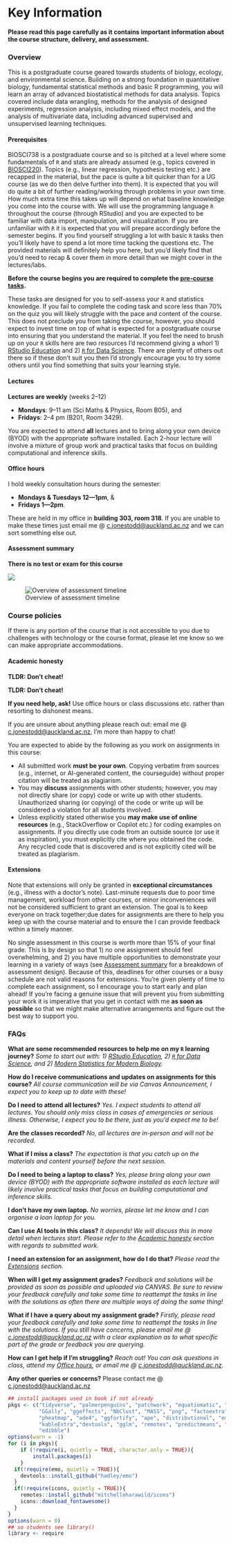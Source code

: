 # Key Information {-}

<div class="alert alert-danger" role="alert">
<span><strong>**Please read this page carefully as it contains important information about the course structure, delivery, and assessment.**</span></strong>
</div>

### Overview {-}

This is a postgraduate course geared towards students of biology, ecology, and environmental science. Building on a strong foundation in quantitative biology, fundamental statistical methods and basic R programming, you will learn an array of advanced biostatistical methods for data analysis. Topics covered include data wrangling, methods for the analysis of designed experiments, regression analysis, including mixed effect models, and the analysis of multivariate data, including advanced supervised and unsupervised learning techniques. 

#### Prerequisites {-}

BIOSCI738 is a postgraduate course and so is pitched at a level where some fundamentals of `R` and stats are already assumed (e.g., topics covered in [BIOSCI220](https://biosci220.github.io/BIOSCI220/)). Topics (e.g., linear regression, hypothesis testing etc.) are recapped in the material, but the pace is quite a bit quicker than for a UG course (as we do then delve further into them). It is expected that you will do quite a bit of further reading/working through problems in your own time. How much extra time this takes up will depend on what baseline knowledge you come into the course with. We will use the programming language `R` throughout the course (through RStudio) and you are expected to be familiar with data import, manipulation, and visualization. If you are unfamiliar with `R` it is expected that you will prepare accordingly before the semester begins. If you find yourself struggling a lot with basic `R` tasks then you’ll likely have to spend a lot more time tacking the questions etc. The provided materials will definitely help you here, but you’d likely find that you’d need to recap & cover them in more detail than we might cover in the lectures/labs. 

<div class="alert alert-danger" role="alert">

<span><strong>Before the course begins you are required to complete the [pre-course tasks](https://canvas.auckland.ac.nz/courses/120054/modules#module_360872).</span></strong>


</div>

These tasks are designed for you to self-assess your `R` and statistics knowledge. If you fail to complete the coding task and score less than 70% on the quiz you will likely struggle with the pace and content of the course. This does not preclude you from taking the course, however, you should expect to invest time on top of what is expected for a postgraduate course into ensuring that you understand the material. If you feel the need to brush up on your `R` skills here are two resources I'd recommend giving a whorl 1) [RStudio Education](https://education.rstudio.com/learn/beginner/) and 2) [`R` for Data Science](https://r4ds.had.co.nz/). There are plenty of others out there so if these don't suit you then I'd strongly encourage you to try some others until you find something that suits your learning style.

#### Lectures {-}

<span><strong>Lectures are weekly</span></strong> (weeks 2–12)
 <ul>
  <li>**Mondays**: 9–11 am (Sci Maths & Physics, Room B05), and </li>
  <li>**Fridays**: 2–4 pm (B201, Room 3429). </li>
</ul>

You are expected to attend **all** lectures and to bring along your own device (BYOD) with the appropriate software installed. Each 2-hour lecture will involve a mixture of group work and practical tasks that focus on building computational and inference skills. 

#### Office hours {-}

I hold weekly consultation hours during the semester:

 + **Mondays & Tuesdays 12—1pm**, &
 + **Fridays 1—2pm**.
 
These are held in my office in **building 303, room 318**. If you are unable to make these times just email me @ [c.jonestodd@auckland.ac.nz](c.jonestodd@auckland.ac.nz) and we can sort something else out.

#### Assessment summary {-}

<div class="alert alert-danger" role="alert">

<span><strong>There is no test or exam for this course</span></strong> 

</div>


![](img/assessment_overview.png)

![Overview of assessment timeline](img/gnatt.png)
 

### Course policies {-}

<div class="alert alert-danger" role="alert">

If there is any portion of the course that is not accessible to you due to challenges with technology or the course format, please let me know so we can make appropriate accommodations.

</div>

#### Academic honesty {-}

<span><strong>TLDR: Don’t cheat!</span></strong>

<div class="alert alert-danger" role="alert">
<span><strong>TLDR: Don’t cheat!</span></strong>

**If you need help, ask!** Use office hours or class discussions etc. rather than resorting to dishonest means.

If you are unsure about anything please reach out: email me @ [c.jonestodd@auckland.ac.nz](c.jonestodd@auckland.ac.nz), I'm more than happy to chat!
</div>

You are expected to abide by the following as you work on assignments in this course:

 + All submitted work **must be your own**. Copying verbatim from sources (e.g., internet, or AI-generated content, the courseguide) without proper citation will be treated as plagiarism.
 + You may **discuss** assignments with other students; however, you may not directly share (or copy) code or write up with other students. Unauthorized sharing (or copying) of the code or write up will be considered a violation for all students involved.
 + Unless explicitly stated otherwise you **may make use of online resources** (e.g., StackOverflow or Copilot etc.) for coding examples on assignments. If you directly use code from an outside source (or use it as inspiration), you must explicitly cite where you obtained the code. Any recycled code that is discovered and is not explicitly cited will be treated as plagiarism.
 


#### Extensions {-}

Note that extensions will only be granted in **exceptional circumstances** (e.g., illness with a doctor’s note). Last-minute requests due to poor time management, workload from other courses, or minor inconveniences will not be considered sufficient to grant an extension. The goal is to keep everyone on track together;due dates for assignments are there to help you keep up with the course material and to ensure the I can provide feedback within a timely manner. 

No single assessment in this course is worth more than 15% of your final grade. This is by design so that 1) no one assignment should feel overwhelming, and 2) you have multiple opportunities to demonstrate your learning in a variety of ways (see [Assessment summary] for a breakdown of assessment design). Because of this, deadlines for other courses or a busy schedule are not valid reasons for extensions. You’re given plenty of time to complete each assignment, so I encourage you to start early and plan ahead! If you’re facing a genuine issue that will prevent you from submitting your work it is imperative that you get in contact with me **as soon as possible** so that we might make alternative arrangements and figure out the best way to support you.

### FAQs {-}

**What are some recommended resources to help me on my `R` learning journey?** *Some to start out with: 1) [RStudio Education](https://education.rstudio.com/learn/beginner/), 2) [`R` for Data Science](https://r4ds.had.co.nz/), and 2) [Modern Statistics for Modern Biology](https://web.stanford.edu/class/bios221/book/).*

**How do I receive communications and updates on assignments for this course?** *All course communication will be via Canvas Announcement, I expect you to keep up to date with these!*

**Do I need to attend all lectures?** *Yes. I expect students to attend all lectures. You should only miss class in cases of emergencies or serious illness. Otherwise, I expect you to be there, just as you’d expect me to be!*

**Are the classes recorded?** *No, all lectures are in-person and will not be recorded.*

**What if I miss a class?** *The expectation is that you catch up on the materials and content yourself before the next session.*

**Do I need to being a laptop to class?** *Yes, please bring along your own device (BYOD) with the appropriate software installed as each lecture will likely involve practical tasks that focus on building computational and inference skills.* 

**I don't have my own laptop.** *No worries, please let me know and I can organise a loan laptop for you.*

**Can I use AI tools in this class?** *It depends! We will discuss this in more detail when lectures start. Please refer to the [Academic honesty] section with regards to submitted work.*

**I need an extension for an assignment, how do I do that?** *Please read the [Extensions] section.*

**When will I get my assignment grades?** *Feedback and solutions will be provided as soon as possible and uploaded via CANVAS. Be sure to review your feedback carefully and take some time to reattempt the tasks in line with the solutions as often there are multiple ways of doing the same thing!*

**What if I have a query about my assignment grade?** *Firstly, please read your feedback carefully and take some time to reattempt the tasks in line with the solutions. If you still have concerns, please  email me @ [c.jonestodd@auckland.ac.nz](c.jonestodd@auckland.ac.nz) with a clear explanation as to what specific part of the grade or feedback you are querying.*

**How can I get help if I'm struggling?** *Reach out! You can ask questions in class, attend my [Office hours], or email me @ [c.jonestodd@auckland.ac.nz](c.jonestodd@auckland.ac.nz).*

**Any other queries or concerns?** Please contact me @ [c.jonestodd@auckland.ac.nz](c.jonestodd@auckland.ac.nz)


```r
## install packages used in book if not already
pkgs <- c("tidyverse", "palmerpenguins", "patchwork", "equatiomatic", "vegan",
          "GGally", "ggeffects", "NbClust", "MASS", "png", "factoextra", "lme4",
          "pheatmap", "ade4", "ggfortify", "ape", "distributional", "emmeans", "tufte",
          "kableExtra","devtools", "gglm", "remotes", "predictmeans", "lmerTest", "animation",
          "edibble")
options(warn = -1)
for (i in pkgs){
    if (!require(i, quietly = TRUE, character.only = TRUE)){
        install.packages(i)
    }
  if(!require(emo, quietly = TRUE)){
    devtools::install_github("hadley/emo")
  }
  if(!require(icons, quietly = TRUE)){
    remotes::install_github("mitchelloharawild/icons")
    icons::download_fontawesome()
  }
}
options(warn = 0)
## so students see library()
library <- require
```








